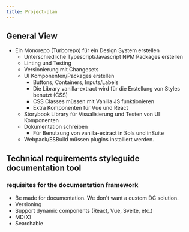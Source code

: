 ```yaml
---
title: Project-plan
---
```

## General View

- Ein Monorepo (Turborepo) für ein Design System erstellen
    - Unterschiedliche Typescript/Javascript NPM Packages erstellen
    - Linting und Testing
    - Versionierung mit Changesets
    - UI Komponenten/Packages erstellen
        - Buttons, Containers, Inputs/Labels
        - Die Library vanilla-extract wird für die Erstellung von Styles
                benutzt (CSS)
        - CSS Classes müssen mit Vanilla JS funktionieren
        - Extra Komponenten für Vue und React
    - Storybook Library für Visualisierung und Testen von UI Komponenten
    - Dokumentation schreiben
        - Für Benutzung von vanilla-extract in Sols und inSuite
    - Webpack/ESBuild müssen plugins installiert werden.

## Technical requirements styleguide documentation tool

### requisites for the documentation framework

- Be made for documentation. We don't want a custom DC solution.
- Versioning
- Support dynamic components (React, Vue, Svelte, etc.)
- MD(X)
- Searchable


